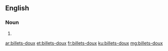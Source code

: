 ==English==

===Noun===
{{head|en}}

# {{plural of|billet-doux}}

[[ar:billets-doux]]
[[et:billets-doux]]
[[fr:billets-doux]]
[[ku:billets-doux]]
[[mg:billets-doux]]